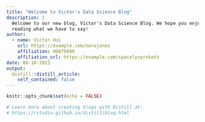 ```yaml
---
title: "Welcome to Victor's Data Science Blog"
description: |
  Welcome to our new blog, Victor's Data Science Blog. We hope you enjoy 
  reading what we have to say!
author:
  - name: Victor Hui
    url: https://example.com/norajones
    affiliation: HDAT9800
    affiliation_url: https://example.com/spacelysprokets
date: 06-10-2023
output:
  distill::distill_article:
    self_contained: false
---
```


```r
knitr::opts_chunk$set(echo = FALSE)

# Learn more about creating blogs with Distill at:
# https://rstudio.github.io/distill/blog.html

```



